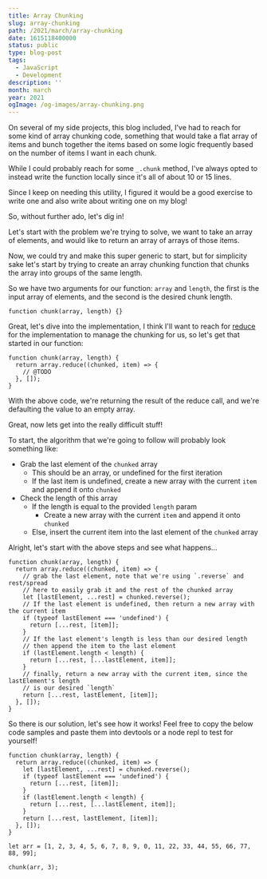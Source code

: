 ```yaml
---
title: Array Chunking
slug: array-chunking
path: /2021/march/array-chunking
date: 1615118400000
status: public
type: blog-post
tags:
  - JavaScript
  - Development
description: ''
month: march
year: 2021
ogImage: /og-images/array-chunking.png
---
```




On several of my side projects, this blog included, I've had to reach for some
kind of array chunking code, something that would take a flat array of items and
bunch together the items based on some logic frequently based on the number of
items I want in each chunk.

While I could probably reach for some `_.chunk` method, I've always opted to
instead write the function locally since it's all of about 10 or 15 lines.

Since I keep on needing this utility, I figured it would be a good exercise to
write one and also write about writing one on my blog!

So, without further ado, let's dig in!

Let's start with the problem we're trying to solve, we want to take an array of
elements, and would like to return an array of arrays of those items.

Now, we could try and make this super generic to start, but for simplicity sake
let's start by trying to create an array chunking function that chunks the array
into groups of the same length.

So we have two arguments for our function: `array` and `length`, the first is
the input array of elements, and the second is the desired chunk length.

```tsx
function chunk(array, length) {}
```

Great, let's dive into the implementation, I think I'll want to reach for
[reduce](https://developer.mozilla.org/en-US/docs/Web/JavaScript/Reference/Global_Objects/Array/Reduce)
for the implementation to manage the chunking for us, so let's get that started
in our function:

```tsx
function chunk(array, length) {
  return array.reduce((chunked, item) => {
    // @TODO
  }, []);
}
```

With the above code, we're returning the result of the reduce call, and we're
defaulting the value to an empty array.

Great, now lets get into the really difficult stuff!

To start, the algorithm that we're going to follow will probably look something
like:

- Grab the last element of the `chunked` array
  - This should be an array, or undefined for the first iteration
  - If the last item is undefined, create a new array with the current `item`
    and append it onto `chunked`
- Check the length of this array
  - If the length is equal to the provided `length` param
    - Create a new array with the current `item` and append it onto `chunked`
  - Else, insert the current item into the last element of the `chunked` array

Alright, let's start with the above steps and see what happens...

```tsx
function chunk(array, length) {
  return array.reduce((chunked, item) => {
    // grab the last element, note that we're using `.reverse` and rest/spread
    // here to easily grab it and the rest of the chunked array
    let [lastElement, ...rest] = chunked.reverse();
    // If the last element is undefined, then return a new array with the current item
    if (typeof lastElement === 'undefined') {
      return [...rest, [item]];
    }
    // If the last element's length is less than our desired length
    // then append the item to the last element
    if (lastElement.length < length) {
      return [...rest, [...lastElement, item]];
    }
    // finally, return a new array with the current item, since the lastElement's length
    // is our desired `length`
    return [...rest, lastElement, [item]];
  }, []);
}
```

So there is our solution, let's see how it works! Feel free to copy the below
code samples and paste them into devtools or a node repl to test for yourself!

```tsx
function chunk(array, length) {
  return array.reduce((chunked, item) => {
    let [lastElement, ...rest] = chunked.reverse();
    if (typeof lastElement === 'undefined') {
      return [...rest, [item]];
    }
    if (lastElement.length < length) {
      return [...rest, [...lastElement, item]];
    }
    return [...rest, lastElement, [item]];
  }, []);
}

let arr = [1, 2, 3, 4, 5, 6, 7, 8, 9, 0, 11, 22, 33, 44, 55, 66, 77, 88, 99];

chunk(arr, 3);
```
